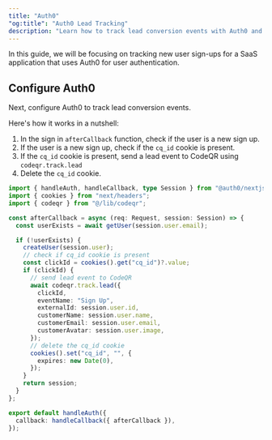 ```yaml
---
title: "Auth0"
"og:title": "Auth0 Lead Tracking"
description: "Learn how to track lead conversion events with Auth0 and CodeQR"
---
```



<LeadsIntro />

In this guide, we will be focusing on tracking new user sign-ups for a SaaS application that uses Auth0 for user authentication.

<LeadsPrerequisites />

## Configure Auth0

Next, configure Auth0 to track lead conversion events.

Here's how it works in a nutshell:

1. In the sign in `afterCallback` function, check if the user is a new sign up.
2. If the user is a new sign up, check if the `cq_id` cookie is present.
3. If the `cq_id` cookie is present, send a lead event to CodeQR using `codeqr.track.lead`
4. Delete the `cq_id` cookie.

```typescript app/api/auth/[auth0]/route.js
import { handleAuth, handleCallback, type Session } from "@auth0/nextjs-auth0";
import { cookies } from "next/headers";
import { codeqr } from "@/lib/codeqr";

const afterCallback = async (req: Request, session: Session) => {
  const userExists = await getUser(session.user.email);

  if (!userExists) {
    createUser(session.user);
    // check if cq_id cookie is present
    const clickId = cookies().get("cq_id")?.value;
    if (clickId) {
      // send lead event to CodeQR
      await codeqr.track.lead({
        clickId,
        eventName: "Sign Up",
        externalId: session.user.id,
        customerName: session.user.name,
        customerEmail: session.user.email,
        customerAvatar: session.user.image,
      });
      // delete the cq_id cookie
      cookies().set("cq_id", "", {
        expires: new Date(0),
      });
    }
    return session;
  }
};

export default handleAuth({
  callback: handleCallback({ afterCallback }),
});
```

<LeadsAttributes />

<LeadsOutro />
